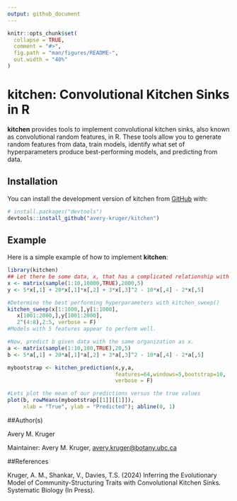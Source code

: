 ```yaml
---
output: github_document
---
```


<!-- README.md is generated from README.Rmd. Please edit that file -->

```r
knitr::opts_chunk$set(
  collapse = TRUE,
  comment = "#>",
  fig.path = "man/figures/README-",
  out.width = "40%"
)
```

# kitchen: Convolutional Kitchen Sinks in R

<!-- badges: start -->
<!-- badges: end -->

**kitchen** provides tools to implement convolutional kitchen sinks, also known as convolutional random features, in R. These tools allow you to generate random features from data, train models, identify what set of hyperparameters produce best-performing models, and predicting from data.

## Installation

You can install the development version of kitchen from [GitHub](https://github.com/avery-kruger/kitchen) with:

``` r
# install.packages("devtools")
devtools::install_github("avery-kruger/kitchen")
```

## Example

Here is a simple example of how to implement **kitchen**:

```r
library(kitchen)
## Let there be some data, x, that has a complicated relationship with y.
x <- matrix(sample(1:10,10000,TRUE),2000,5)
y <- 5*x[,1] + 20*x[,1]*x[,2] + 3*x[,3]^2 - 10*x[,4] - 2*x[,5]

#Determine the best performing hyperparameters with kitchen_sweep()
kitchen_sweep(x[1:1000,],y[1:1000],
   x[1001:2000,],y[1001:2000],
   2^(4:8),2:5, verbose = F)
#Models with 5 features appear to perform well.

#Now, predict b given data with the same organization as x.
a <- matrix(sample(1:10,100,TRUE),20,5)
b <- 5*a[,1] + 20*a[,1]*a[,2] + 3*a[,3]^2 - 10*a[,4] - 2*a[,5]

mybootstrap <- kitchen_prediction(x,y,a,
                                  features=64,windows=5,bootstrap=10,
                                  verbose = F)

#Lets plot the mean of our predictions versus the true values
plot(b, rowMeans(mybootstrap[[1]][[1]]),
     xlab = "True", ylab = "Predicted"); abline(0, 1)
```

##Author(s)

Avery M. Kruger

Maintainer: Avery M. Kruger, <avery.kruger@botany.ubc.ca>

##References

Kruger, A. M., Shankar, V., Davies, T.S. (2024) Inferring the Evolutionary Model of Community-Structuring Traits with Convolutional Kitchen Sinks. Systematic Biology (In Press).
